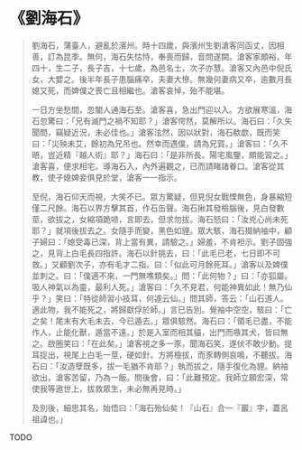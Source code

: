# 《劉海石》

> 劉海石，蒲臺人，避亂於濱州。時十四歲，與濱州生劉滄客同函丈，因相善，訂為昆季。無何，海石失怙恃，奉喪而歸，音問遂闕。滄客家頗裕，年四十，生二子，長子吉，十七歲，為邑名士，次子亦慧。滄客又內邑中倪氏女，大嬖之。後半年長子患腦痛卒，夫妻大慘。無幾何妻病又卒，逾數月長媳又死，而婢僕之喪亡且相繼也。滄客哀悼，殆不能堪。
>
> 一日方坐愁間，忽閽人通海石至。滄客喜，急出門迎以入。方欲展寒溫，海石忽驚曰：「兄有滅門之禍不知耶？」滄客愕然，莫解所以。海石曰：「久失聞問，竊疑近況，未必佳也。」滄客泫然，因以狀對，海石欷歔，既而笑曰：「災殃未艾，餘初為兄吊也。然幸而遇僕，請為兄賀。」滄客曰：「久不晤，豈近精『越人術』耶？」海石曰：「是非所長。陽宅風鑒，頗能習之。」滄客喜，便求相宅。導海石入，內外遍觀之，已而請睹諸眷口。滄客從其教，使子媳婢妾俱見於堂，滄客一一指示。
>
> 至倪，海石仰天而視，大笑不已。眾方驚疑，但見倪女戰慄無色，身暴縮短僅二尺餘。海石以界方擊其首，作石缶聲。海石揪其發檢腦後，見白發數莖，欲拔之，女縮項跪啼，言即去，但求勿拔。海石怒曰：「汝兇心尚未死耶？」就項後拔去之。女隨手而變，黑色如貍。眾大駭，海石掇納袖中，顧子婦曰：「媳受毒已深，背上當有異，請驗之。」婦羞，不肯袒示。劉子固強之，見背上白毛長四指許。海石以針挑去，曰：「此毛已老，七日即不可救。」又顧劉次子，亦有毛才二指。曰：「似此可月餘死耳。」滄客以及婢僕並刺之。曰：「僕適不來，一門無噍類矣。」問：「此何物？」曰：「亦狐屬。吸人神氣以為靈，最利人死。」滄客曰：「久不見君，何能神異如此！無乃仙乎？」笑曰：「特從師習小技耳，何遽云仙。」問其師，答云：「山石道人。適此物，我不能死之，將歸獻俘於師。」言已告別。覺袖中空空，駭曰：「亡之矣！尾末有大毛未去，今已遁去。」眾俱駭然。海石曰：「領毛已盡，不能作人，止能化獸，遁當不遠。」於是入室而相其貓，出門而嗾其犬，皆曰無之。啟圈笑曰：「在此矣。」滄客視之多一豕，聞海石笑，遂伏不敢少動。提耳捉出，視尾上白毛一莖，硬如針。方將檢拔，而豕轉側哀鳴，不聽拔。海石曰：「汝造孽既多，拔一毛猶不肯耶？」執而拔之，隨手復化為貍。納袖欲出，滄客苦留，乃為一飯。問後會，曰：「此難預定。我師立願宏深，常使我等遨世上，拔救眾生，未必無再見時。」
>
> 及別後，細思其名，始悟曰：「海石殆仙矣！『山石』合一『巖』字，蓋呂祖諱也。」

TODO
